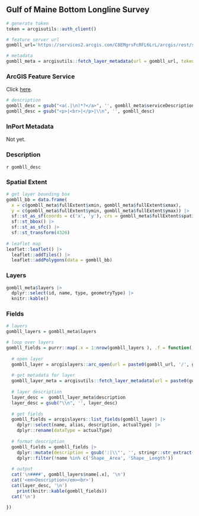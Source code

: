 ## Gulf of Maine Bottom Longline Survey

```r
# generate token
token = arcgisutils::auth_client()

# feature server url
gombll_url='https://services2.arcgis.com/C8EMgrsFcRFL6LrL/arcgis/rest/services/GOM_Bottom_Longline_Survey_Strata/FeatureServer'

# metadata
gombll_meta = arcgisutils::fetch_layer_metadata(url = gombll_url, token = token)
```

### ArcGIS Feature Service

Click [here](`r gombll_url`).

```r

# description
gombll_desc = gsub("<a(.|\n)*?</a>", '', gombll_meta$serviceDescription)
gombll_desc = gsub("<p>|<br>|</p>|\\n", '', gombll_desc)
```

### InPort Metadata

Not yet.

### Description

`r gombll_desc`

### Spatial Extent

```r
# get layer bounding box
gombll_bb = data.frame(
  x = c(gombll_meta$fullExtent$xmin, gombll_meta$fullExtent$xmax), 
  y = c(gombll_meta$fullExtent$ymin, gombll_meta$fullExtent$ymax)) |>
  sf::st_as_sf(coords = c('x', 'y'), crs = gombll_meta$fullExtent$spatialReference$latestWkid) |>
  sf::st_bbox() |>
  sf::st_as_sfc() |>
  sf::st_transform(4326)
  
# leaflet map
leaflet::leaflet() |>
  leaflet::addTiles() |>
  leaflet::addPolygons(data = gombll_bb)
```

### Layers

```r
gombll_meta$layers |>
  dplyr::select(id, name, type, geometryType) |>
  knitr::kable()
```

### Fields

```r
# layers 
gombll_layers = gombll_meta$layers

# loop over layers
gombll_fields = purrr::map(.x = 1:nrow(gombll_layers ), .f = function(.x) {
  
  # open layer
  gombll_layer = arcgislayers::arc_open(url = paste0(gombll_url, '/', gombll_layers$id[.x]), token = token)
  
  # get metadata for layer
  gombll_layer_meta = arcgisutils::fetch_layer_metadata(url = paste0(gombll_url, '/', gombll_layers$id[.x]), token = token)
  
  # layer description
  layer_desc =  gombll_layer_meta$description
  layer_desc = gsub("\\n", '', layer_desc)
  
  # get fields
  gombll_fields = arcgislayers::list_fields(gombll_layer) |>
    dplyr::select(name, alias, description, actualType) |>
    dplyr::rename(dataType = actualType)
  
  # format description
  gombll_fields = gombll_fields |>
    dplyr::mutate(description = gsub(':|\\"', '', stringr::str_extract(description, ':\\s*([^,]+)'))) |>
    dplyr::filter(!name %in% c('Shape__Area', 'Shape__Length'))
  
  # output
  cat('\n####', gombll_layers$name[.x], '\n')
  cat('<em>Description</em><br>')
  cat(layer_desc, '\n')
    print(knitr::kable(gombll_fields))
  cat('\n')

})

```
